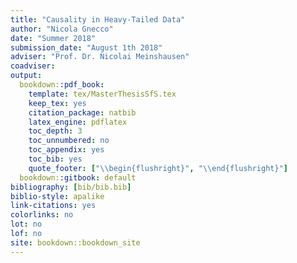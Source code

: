 ```yaml
--- 
title: "Causality in Heavy-Tailed Data"
author: "Nicola Gnecco"
date: "Summer 2018"
submission_date: "August 1th 2018"
adviser: "Prof. Dr. Nicolai Meinshausen"
coadviser:
output:
  bookdown::pdf_book:
    template: tex/MasterThesisSfS.tex
    keep_tex: yes
    citation_package: natbib
    latex_engine: pdflatex
    toc_depth: 3
    toc_unnumbered: no
    toc_appendix: yes
    toc_bib: yes
    quote_footer: ["\\begin{flushright}", "\\end{flushright}"]
  bookdown::gitbook: default
bibliography: [bib/bib.bib]
biblio-style: apalike
link-citations: yes
colorlinks: no  
lot: no
lof: no
site: bookdown::bookdown_site
---
```

